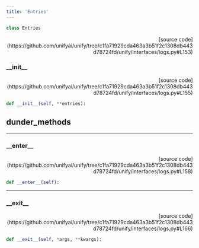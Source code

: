 ```yaml
---
title: 'Entries'
---
```


```python
class Entries
```

<p align="right">[source code](https://github.com/unifyai/unify/tree/c1fa71929cda463a3b51f2c1308db443d78724fd/unify/interfaces/logs.py#L153)</p>



### \_\_init\_\_

<p align="right">[source code](https://github.com/unifyai/unify/tree/c1fa71929cda463a3b51f2c1308db443d78724fd/unify/interfaces/logs.py#L155)</p>

```python
def __init__(self, **entries):
```



## dunder_methods

---

### \_\_enter\_\_

<p align="right">[source code](https://github.com/unifyai/unify/tree/c1fa71929cda463a3b51f2c1308db443d78724fd/unify/interfaces/logs.py#L158)</p>

```python
def __enter__(self):
```



---

### \_\_exit\_\_

<p align="right">[source code](https://github.com/unifyai/unify/tree/c1fa71929cda463a3b51f2c1308db443d78724fd/unify/interfaces/logs.py#L166)</p>

```python
def __exit__(self, *args, **kwargs):
```

